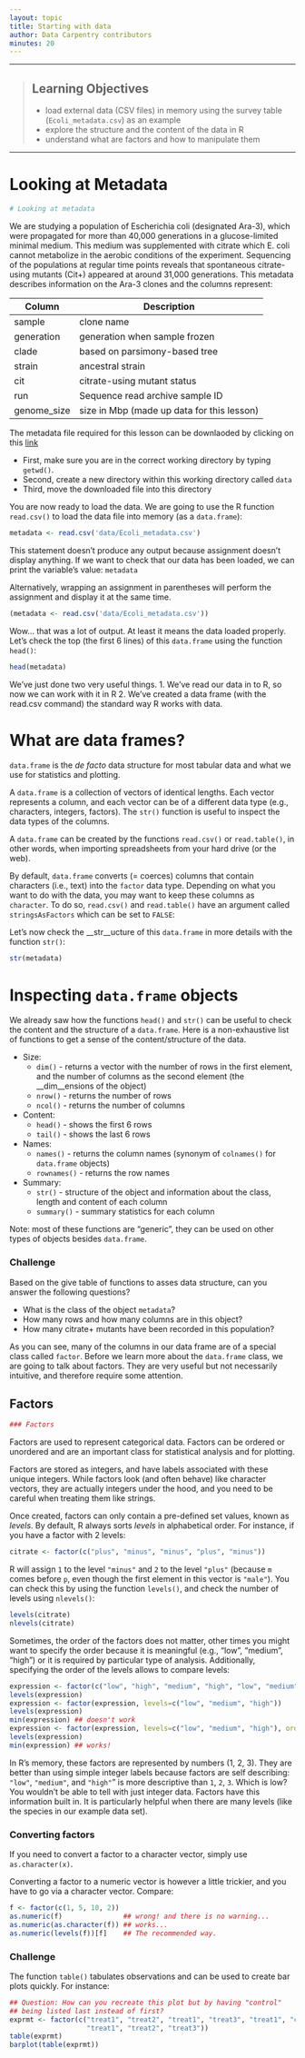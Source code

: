 ```yaml
---
layout: topic
title: Starting with data
author: Data Carpentry contributors
minutes: 20
---
```



------------

> ## Learning Objectives
>
> * load external data (CSV files) in memory using the survey table
>  (`Ecoli_metadata.csv`) as an example
> * explore the structure and the content of the data in R
> * understand what are factors and how to manipulate them

------------

# Looking at Metadata

```r
# Looking at metadata
```

We are studying a population of Escherichia coli (designated Ara-3), which were propagated for more than 40,000 generations in a glucose-limited minimal medium. This medium was supplemented with citrate which E. coli cannot metabolize in the aerobic conditions of the experiment. Sequencing of the populations at regular time points reveals that spontaneous citrate-using mutants (Cit+) appeared at around 31,000 generations. This metadata describes information on the Ara-3 clones and the columns represent:

| Column           | Description                                |
|------------------|--------------------------------------------|
| sample           | clone name					|
| generation       | generation when sample frozen		|
| clade            | based on parsimony-based tree		|
| strain           | ancestral strain				|
| cit              | citrate-using mutant status		|
| run              | Sequence read archive sample ID		|
| genome_size      | size in Mbp (made up data for this lesson) |



The metadata file required for this lesson can be downlaoded by clicking on this [link](./data/Ecoli_metadata.csv)

- First, make sure you are in the correct working directory by typing `getwd()`.
- Second, create a new directory within this working directory called `data`
- Third, move the downloaded file into this directory

You are now ready to load the data. We are going to use the R function  `read.csv()` to load the data file into memory (as a `data.frame`):

```r
metadata <- read.csv('data/Ecoli_metadata.csv')
```

This statement doesn't produce any output because assignment doesn't display
anything. If we want to check that our data has been loaded, we can print the
variable's value: `metadata`

Alternatively, wrapping an assignment in parentheses will perform the assignment
and display it at the same time.

```r
(metadata <- read.csv('data/Ecoli_metadata.csv'))
```

Wow... that was a lot of output. At least it means the data loaded properly. Let's check the top (the first 6 lines) of this `data.frame` using the function `head()`:

```r
head(metadata)
```

We've just done two very useful things.
1. We've read our data in to R, so now we can work with it in R
2. We've created a data frame (with the read.csv command) the 
standard way R works with data. 

# What are data frames?

`data.frame` is the _de facto_ data structure for most tabular data and what we
use for statistics and plotting.

A `data.frame` is a collection of vectors of identical lengths. Each vector
represents a column, and each vector can be of a different data type (e.g.,
characters, integers, factors). The `str()` function is useful to inspect the
data types of the columns.

A `data.frame` can be created by the functions `read.csv()` or `read.table()`, in
other words, when importing spreadsheets from your hard drive (or the web).

By default, `data.frame` converts (= coerces) columns that contain characters
(i.e., text) into the `factor` data type. Depending on what you want to do with
the data, you may want to keep these columns as `character`. To do so,
`read.csv()` and `read.table()` have an argument called `stringsAsFactors` which
can be set to `FALSE`:

Let's now check the __str__ucture of this `data.frame` in more details with the
function `str()`:

```r
str(metadata)
```

# Inspecting `data.frame` objects

We already saw how the functions `head()` and `str()` can be useful to check the
content and the structure of a `data.frame`. Here is a non-exhaustive list of
functions to get a sense of the content/structure of the data.

* Size:
    * `dim()` - returns a vector with the number of rows in the first element, and
    the number of columns as the second element (the __dim__ensions of the object)
    * `nrow()` - returns the number of rows
    * `ncol()` - returns the number of columns
* Content:
    * `head()` - shows the first 6 rows
    * `tail()` - shows the last 6 rows
* Names:
    * `names()` - returns the column names (synonym of `colnames()` for `data.frame`
	objects)
   * `rownames()` - returns the row names
* Summary:
   * `str()` - structure of the object and information about the class, length and
	content of  each column
   * `summary()` - summary statistics for each column

Note: most of these functions are "generic", they can be used on other types of
objects besides `data.frame`.


### Challenge

Based on the give table of functions to asses data structure, can you answer the following questions?

* What is the class of the object `metadata`?
* How many rows and how many columns are in this object?
* How many citrate+ mutants have been recorded in this population?


As you can see, many of the columns in our data frame are of a special class called
`factor`. Before we learn more about the `data.frame` class, we are going to
talk about factors. They are very useful but not necessarily intuitive, and
therefore require some attention.


## Factors

```r
### Factors
```

Factors are used to represent categorical data. Factors can be ordered or
unordered and are an important class for statistical analysis and for plotting.

Factors are stored as integers, and have labels associated with these unique
integers. While factors look (and often behave) like character vectors, they are
actually integers under the hood, and you need to be careful when treating them
like strings.

Once created, factors can only contain a pre-defined set values, known as
*levels*. By default, R always sorts *levels* in alphabetical order. For
instance, if you have a factor with 2 levels:

```r
citrate <- factor(c("plus", "minus", "minus", "plus", "minus"))
```

R will assign `1` to the level `"minus"` and `2` to the level `"plus"` (because
`m` comes before `p`, even though the first element in this vector is
`"male"`). You can check this by using the function `levels()`, and check the
number of levels using `nlevels()`:

```r
levels(citrate)
nlevels(citrate)
```

Sometimes, the order of the factors does not matter, other times you might want
to specify the order because it is meaningful (e.g., "low", "medium", "high") or
it is required by particular type of analysis. Additionally, specifying the
order of the levels allows to compare levels:

```r
expression <- factor(c("low", "high", "medium", "high", "low", "medium", "high"))
levels(expression)
expression <- factor(expression, levels=c("low", "medium", "high"))
levels(expression)
min(expression) ## doesn't work
expression <- factor(expression, levels=c("low", "medium", "high"), ordered=TRUE)
levels(expression)
min(expression) ## works!
```

In R's memory, these factors are represented by numbers (1, 2, 3). They are
better than using simple integer labels because factors are self describing:
`"low"`, `"medium"`, and `"high"`" is more descriptive than `1`, `2`, `3`. Which
is low?  You wouldn't be able to tell with just integer data. Factors have this
information built in. It is particularly helpful when there are many levels
(like the species in our example data set).

### Converting factors

If you need to convert a factor to a character vector, simply use
`as.character(x)`.

Converting a factor to a numeric vector is however a little trickier, and you
have to go via a character vector. Compare:

```r
f <- factor(c(1, 5, 10, 2))
as.numeric(f)               ## wrong! and there is no warning...
as.numeric(as.character(f)) ## works...
as.numeric(levels(f))[f]    ## The recommended way.
```

### Challenge

The function `table()` tabulates observations and can be used to create
bar plots quickly. For instance:

```r
## Question: How can you recreate this plot but by having "control"
## being listed last instead of first?
exprmt <- factor(c("treat1", "treat2", "treat1", "treat3", "treat1", "control",
                   "treat1", "treat2", "treat3"))
table(exprmt)
barplot(table(exprmt))
```

<!---
```r
exprmt <- factor(exprmt, levels=c("treat1", "treat2", "treat3", "control"))
barplot(table(exprmt))
```
--->
